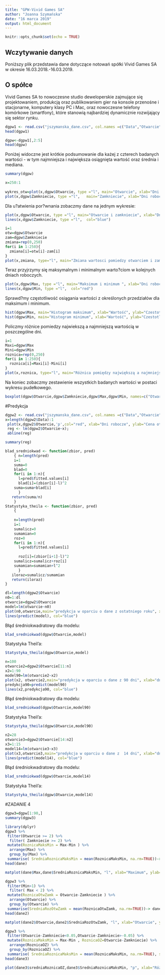 ```yaml
---
title: "GPW-Vivid Games SA"
author: "Joanna Szymańska"
date: "16 marca 2019"
output: html_document
---
```


```r
knitr::opts_chunk$set(echo = TRUE)
```

## Wczytywanie danych

Poniższy plik przedstawia dane dotyczące notowań spółki Vivid Games SA w okresie 16.03.2018.-16.03.2019.

## O spółce

Vivid Games SA to nowoczesne studio deweloperskie zajmujące się projektowaniem, produkcją oraz publikowaniem gier na konsole przenośne i stacjonarne, komputery klasy PC i Mac, oraz nowoczesne telefony komórkowe (smartfony), które stanowią najbardziej dynamicznie rozwijający się sektor rynku.

```r
dgpw1 <- read.csv("jszymanska_dane.csv", col.names =c("Data","Otwarcie","Zamkniecie","Max","Min","Obrot_mln_zl","Zmiana_proc."))
head(dgpw1)
```
```r
dgpw<-dgpw1[,2:5]
head(dgpw)
```

Poniżej widoczne jest krótkie podsumowanie dla każej z czterech badanych wartości - w tym najmniejsza i największa osiągnięta wartość oraz średnia i mediana.
```r
summary(dgpw)
```


```r
x=250:1
  
wykres_otw=plot(x,dgpw$Otwarcie, type ="l", main="Otwarcie", xlab="Dni robocze od 16.03.2018", ylab="Wartosc w mln zl")
plot(x,dgpw$Zamkniecie, type ="l",   main="Zamkniecie", xlab="Dni robocze od 16.03.2018", ylab="Wartosc w mln zl", col="blue")
```

Dla u?atwienia por?wnania zobaczmy dane na jednym wykresie:

```r
plot(x,dgpw$Otwarcie, type ="l", main="Otwarcie i zamkniecie", xlab="Dni robocze od 16.03.2018", ylab="Wartość w mln zl")
lines(x,dgpw$Zamkniecie, type ="l",  col="blue")
```

```r
i=1
otw=dgpw$Otwarcie
zam=dgpw$Zamkniecie
zmiana=rep(0,250)
for(i in 1:250){
  zmiana[i]=otw[i]-zam[i]
}
plot(x,zmiana, type="l", main="Zmiana wartosci pomiedzy otwarciem i zamknieciem", xlab="Dni robocze od 16.03.2018", ylab="Wartosc", col="purple")
```

Teraz przyjrzymy się maksymalnym i minimalnym warto?ciom w kolejnych dniach roboczych.
```r
plot(x,dgpw$Max, type ="l", main="Maksimum i minimum ", xlab="Dni robocze od 16.03.2018", ylab="Wartość w mln zł", col="green")
lines(x,dgpw$Min, type ="l",  col="red")
```


Sprawd?my częstotliwość osiągania wartości z określonych przedziałów dla maksimum i minimum.

```r
hist(dgpw$Max, main="Histogram maksimum", xlab="Wartość", ylab="Czestotliwość", col="green", breaks=c(0,0.5,1,1.5,2,2.5,3,3.5,4,4.5,5,5.5,6,6.5,7) )
hist(dgpw$Min, main="Histogram minimum", xlab="Wartość", ylab="Czestotliwość", col="red", breaks=c(0,0.5,1,1.5,2,2.5,3,3.5,4,4.5,5,5.5,6,6.5,7) )
```


Policzmy różnice pomiedzy najwiekszą a najmniejszą wartością w poszczególne dni.
```r
i=1
Maxi=dgpw$Max
Mini=dgpw$Min
roznica=rep(0,250)
for(i in 1:250){
  roznica[i]=Maxi[i]-Mini[i]
}
plot(x,roznica, type="l", main="Różnica pomiędzy największą a najmniejszą wartości?", xlab="Dni robocze od 16.03.2018", ylab="Wartość")
```


Na koniec zobaczmy zestawienie wszystkich badanych wartości w postaci wykresu pudełkowego.
```r
boxplot(dgpw$Otwarcie,dgpw$Zamkniecie,dgpw$Max,dgpw$Min, names=c("Otwarcie","Zamkniecie","Maksimum","Minimum"), col=rainbow(5))
```

#Predykcja

```r
dgpw2 <- read.csv("jszymanska_dane.csv", col.names =c("Data","Otwarcie","Zamkniecie","Max","Min","Obrot_mln_zl","Zmiana_proc."))
x=length(dgpw2$Data):1
 plot(x,dgpw2$Otwarcie,'p',col="red", xlab="Dni robocze", ylab="Cena otwarcia");
 reg <- lm(dgpw2$Otwarcie~x);
 abline(reg)
```
```r
summary(reg)
```
```r
blad_sredniokwad <- function(zbior, pred) 
    { n=length(pred)
    i=1
    suma=0
    blad=0
    for(i in 1:n){ 
      l=pred$fitted.values[i]
      blad[i]=(zbior[i]-l)^2
    suma=suma+blad[i]
      }
   return(suma/n)
    }
Statystyka_theila <- function(zbior, pred) 
    {
    
    n=length(pred)
    i=1
    sumalicz=0
    sumamian=0
    roz=0
    for(i in 1:n){ 
      l=pred$fitted.values[i]
      
      roz[i]=(zbior[i+1]-l)^2
    sumalicz=sumalicz+roz[i]
    sumamian=sumamian+l^2
      }
   iloraz=sumalicz/sumamian
   return(iloraz)
}
```


```r
dl=length(dgpw2$Otwarcie)
n0=1:dl
otwarcie=dgpw2$Otwarcie
model=lm(otwarcie~n0)
plot(n0,otwarcie,main="predykcja w oparciu o dane z ostatniego roku", xlab="dni", ylab="cena otwarcia")
lines(predict(model), col="blue")
```


Błąd średniokwadratowy dla modelu:
```r
blad_sredniokwad(dgpw$Otwarcie,model)
```

Statystyka Theil'a:
```r
Statystyka_theila(dgpw$Otwarcie,model)
```

```r
n=100
otwarcie2=dgpw2$Otwarcie[11:n]
x2=1:90
model90=lm(otwarcie2~x2)
plot(x2, otwarcie2,main="predykcja w oparciu o dane z 90 dni", xlab="dni", ylab="cena otwarcia")
predykcja90=predict(model90)
lines(x2,predykcja90, col="blue")
```

Błąd średniokwadratowy dla modelu:
```r
blad_sredniokwad(dgpw$Otwarcie,model90)
```

Statystyka Theil'a:
```r
Statystyka_theila(dgpw$Otwarcie,model90)
```
```r
n2=28
otwarcie3=dgpw2$Otwarcie[14:n2]
x3=1:15
model14=lm(otwarcie3~x3)
plot(x3,otwarcie3,main="predykcja w oparciu o dane z  14 dni", xlab="dni", ylab="cena otwarcia")
lines(predict(model14), col="blue")
```


Błąd średniokwadratowy dla modelu:
```r
blad_sredniokwad(dgpw$Otwarcie,model14)
```

Statystyka Theil'a:
```r
Statystyka_theila(dgpw$Otwarcie,model14)
```
#ZADANIE 4

```r
dgpw3=dgpw[1:90,]
summary(dgpw3)
```

```r
library(dplyr)
dgpw3 %>%
 filter(Otwarcie >= 2) %>%
  filter( Zamkniecie >= 2) %>%
 mutate(RoznicaMaksMin = Max-Min ) %>%
  arrange(Max) %>%
  group_by(Max) %>%
 summarise( SredniaRoznicaMaksMin = mean(RoznicaMaksMin, na.rm=TRUE))-> dane
head(dane)
```

```r
matplot(dane$Max,dane$SredniaRoznicaMaksMin, "l", xlab="Maximum", ylab="średnia różnica", col="blue")
```

```r
dgpw3 %>%
 filter(Min>1) %>%
  filter( Max < 2) %>%
 mutate(RoznicaOtwZamk = Otwarcie-Zamkniecie ) %>%
  arrange(Otwarcie) %>%
  group_by(Otwarcie) %>%
 summarise(SredniaRozOtwZamk = mean(RoznicaOtwZamk, na.rm=TRUE))-> dane2
head(dane2)
```
```r
matplot(dane2$Otwarcie,dane2$SredniaRozOtwZamk, "l", xlab="Otwarcie", ylab="średnia różica", col="red")
```
```r
dgpw3 %>%
 filter(Otwarcie-Zamkniecie<0.05,Otwarcie-Zamkniecie>-0.05) %>%
 mutate(RoznicaMaksMin = Max-Min , RoznicaOZ=Otwarcie-Zamkniecie) %>%
  arrange(RoznicaOZ) %>%
  group_by(RoznicaOZ) %>%
 summarise( SredniaRoznicaMaksMin = mean(RoznicaMaksMin, na.rm=TRUE), sredniaRoznicaOZ=mean(RoznicaOZ, na.rm=TRUE))-> dane3
head(dane3)
```
```r
plot(dane3$sredniaRoznicaOZ,dane3$SredniaRoznicaMaksMin, "p", xlab="Różnica pomiedzy cena otwarcia a zamkniecia", ylab="Różnica pomiedzy max a min wartoscia", col="purple")
```